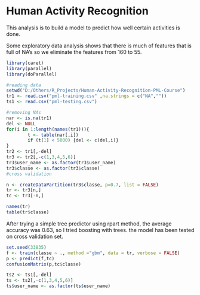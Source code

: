 
# Human Activity Recognition

This analysis is to build a model to predict how well certain activities is done.

Some exploratory data analysis shows that there is much of features that is full of NA's so we eliminate the features from 160 to 55.

```r
library(caret)
library(parallel)
library(doParallel)

#reading data
setwd("D:/Others/R_Projects/Human-Activity-Recognition-PML-Course")
tr1 <- read.csv("pml-training.csv" ,na.strings = c("NA",""))
ts1 <- read.csv("pml-testing.csv")

#removing NAs
nar <- is.na(tr1)
del <- NULL
for(i in 1:length(names(tr1))){
        t <- table(nar[,i])
        if (t[1] < 5000) {del <- c(del,i)}
}
tr2 <- tr1[,-del]
tr3 <- tr2[,-c(1,3,4,5,6)]
tr3$user_name <- as.factor(tr3$user_name)
tr3$classe <- as.factor(tr3$classe)
#cross validation

n <- createDataPartition(tr3$classe, p=0.7, list = FALSE)
tr <- tr3[n,]
tc <- tr3[-n,]

names(tr)
table(tr$classe)
```

After trying a simple tree predictor using rpart method, the average accuracy was 0.63, so I tried boosting with trees. the model has been tested on cross validation set.

```r
set.seed(33835)
f <- train(classe ~ ., method ="gbm", data = tr, verbose = FALSE)
p <- predict(f,tc)
confusionMatrix(p,tc$classe)
```



```r
ts2 <- ts1[,-del]
ts <- ts2[,-c(1,3,4,5,6)]
ts$user_name <- as.factor(ts$user_name)
```


